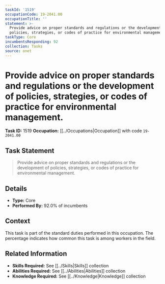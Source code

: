 ```yaml
---
taskId: '1519'
occupationCode: 19-2041.00
occupationTitle: ''
statement: >-
  Provide advice on proper standards and regulations or the development of
  policies, strategies, or codes of practice for environmental management.
taskType: Core
incumbentsResponding: 92
collection: Tasks
source: onet
---
```

# Provide advice on proper standards and regulations or the development of policies, strategies, or codes of practice for environmental management.

**Task ID:** 1519
**Occupation:** [[../Occupations|Occupation]] with code `19-2041.00`

## Task Statement

> Provide advice on proper standards and regulations or the development of policies, strategies, or codes of practice for environmental management.

## Details

- **Type:** Core
- **Performed By:** 92.0% of incumbents

## Context

This task is part of the standard duties performed in this occupation. The percentage indicates how common this task is among workers in the field.

## Related Information

- **Skills Required:** See [[../Skills|Skills]] collection
- **Abilities Required:** See [[../Abilities|Abilities]] collection
- **Knowledge Required:** See [[../Knowledge|Knowledge]] collection
